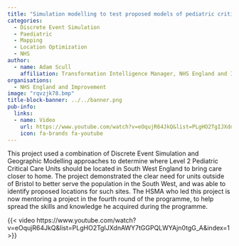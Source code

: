 ```yaml
---
title: "Simulation modelling to test proposed models of pediatric critical care in South West England"
categories:
  - Discrete Event Simulation
  - Paediatric
  - Mapping
  - Location Optimization
  - NHS
author:
  - name: Adam Scull
    affiliation: Transformation Intelligence Manager, NHS England and Improvement
organisations:
  - NHS England and Improvement
image: "rqvzjk78.bmp"
title-block-banner: ../../banner.png
pub-info:
  links:
  - name: Video
    url: https://www.youtube.com/watch?v=eOqujR64JkQ&list=PLgHO2TgIJXdnAWY7tGGPQLWYAjn0tgG_A&index=1
    icon: fa-brands fa-youtube
---
```


This project used a combination of Discrete Event Simulation and Geographic Modelling approaches to determine where Level 2 Pediatric Critical Care Units should be located in South West England to bring care closer to home. The project demonstrated the clear need for units outside of Bristol to better serve the population in the South West, and was able to identify proposed locations for such sites. The HSMA who led this project is now mentoring a project in the fourth round of the programme, to help spread the skills and knowledge he acquired during the programme.

{{< video https://www.youtube.com/watch?v=eOqujR64JkQ&list=PLgHO2TgIJXdnAWY7tGGPQLWYAjn0tgG_A&index=1 >}}
